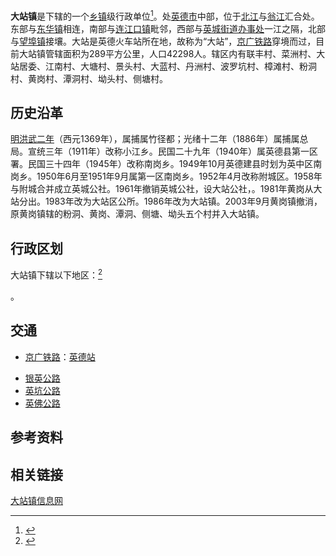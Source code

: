 {{中国乡级行政区|44/18/81/109/000
|景观照片文件名 = 201609 Freight Yard of Yingde Station.jpg
|景观照片描述 = 英德站货场
|地名出处 = [[英德站|英德站]]
|电话区号 = 763
}}
'''大站镇'''是{{PRC admin/fullname|44/18/81/103/000|3}}下辖的一个[[乡镇|乡镇]]级行政单位<ref>{{PRC admin/ref sgc|{{PRC admin/parent|44/18/81/109/000}}}}</ref>。处[[英德市|英德市]]中部，位于[[北江|北江]]与[[翁江|翁江]]汇合处。东部与[[东华镇_(英德市)|东华镇]]相连，南部与[[连江口镇|连江口镇]]毗邻，西部与[[英城街道办事处|英城街道办事处]]一江之隔，北部与[[望埠镇|望埠镇]]接壤。大站是英德火车站所在地，故称为“大站”，{{rint|cn|rail}}[[京广铁路|京广铁路]]穿境而过，目前大站镇管辖面积为289平方公里，人口42298人。辖区内有联丰村、菜洲村、大站居委、江南村、大塘村、景头村、大蓝村、丹洲村、波罗坑村、樟滩村、粉洞村、黄岗村、潭洞村、坳头村、侧塘村。

==历史沿革==
[[明|明]][[洪武二年|洪武二年]]（西元1369年），属捕属竹径都；光绪十二年（1886年）属捕属总局。宣统三年（1911年）改称小江乡。民国二十九年（1940年）属英德县第一区署。民国三十四年（1945年）改称南岗乡。1949年10月英德建县时划为英中区南岗乡。1950年6月至1951年9月属第一区南岗乡。1952年4月改称附城区。1958年与附城合并成立英城公社。1961年撤销英城公社，设大站公社，。1981年黄岗从大站分出。1983年改为大站区公所。1986年改为大站镇。2003年9月黄岗镇撤消，原黄岗镇辖的粉洞、黄岗、潭洞、侧塘、坳头五个村并入大站镇。

== 行政区划 ==
大站镇下辖以下地区：<ref>{{PRC admin/ref sgc|44/18/81/109/000}}</ref>

{{PRC admin/children|44/18/81/109/000}}。

==交通==
* {{rint|cn|rail}}[[京广铁路|京广铁路]]：[[英德站|英德站]]
*[[银英公路|银英公路]]
*[[英坑公路|英坑公路]]
*[[英佛公路|英佛公路]]

== 参考资料 ==
{{reflist}}

==相关链接==
[http://218.16.143.180/buildsite/townroot/dzz/index.jsp?cid=22005961 大站镇信息网]{{dead link|date=2017年12月 |bot=InternetArchiveBot |fix-attempted=yes }}

{{PRC admin/navcat|44/18/81/109/000}}